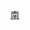 {{Userbox-2
  |border-c = yellowGreen
  |border-s = 1
  |id1-c = yellowgreen
  |id1-s    = 13
  |id2-c    = #41A317
  |id2-s    = 14
  |id2-fc   = #FFFFFF
  |info-c = white
  |info-s = 10
  |info = 這個用戶喜歡收聽'''[[城市廣播網|南投廣播]]'''。
  |id1 = <span style="color:white;">City FM</span>
  |id2 = 99.7
}}

<includeonly>[[Category:喜歡收聽南投廣播的維基人|{{PAGENAME}}]]</includeonly><noinclude>
[[Category:媒體用戶框模板|南]]
</noinclude>